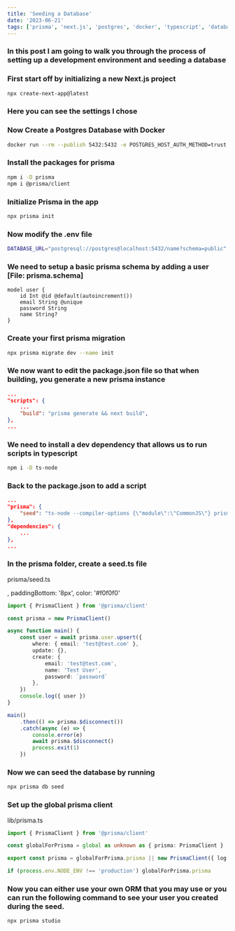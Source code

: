 ```yaml
---
title: 'Seeding a Database'
date: '2023-06-21'
tags: ['prisma', 'next.js', 'postgres', 'docker', 'typescript', 'database']
---
```


<h3 style={{fontSize: '1.5rem', lineHeight: '2rem', paddingBottom: '8px', color: '#f0f0f0'}}>In this post I am going to walk you through the process of setting up a development environment and seeding a database</h3>
<h3 style={{fontSize: '1.5rem', lineHeight: '2rem', paddingBottom: '8px', color: '#f0f0f0'}}>First start off by initializing a new Next.js project</h3>

```bash
npx create-next-app@latest
```

<h3 style={{fontSize: '1.5rem', lineHeight: '2rem', paddingBottom: '8px', color: '#f0f0f0'}}>Here you can see the settings I chose</h3>

<CustomImage src="https://raw.githubusercontent.com/cabennetts/congenial-octo-happiness/main/images/seeding-next-setup.png" alt="Settings I chose for my next.js app" />

<h3 style={{fontSize: '1.5rem', lineHeight: '2rem', paddingBottom: '8px', color: '#f0f0f0'}}>Now Create a Postgres Database with Docker</h3>

```bash
docker run --rm --publish 5432:5432 -e POSTGRES_HOST_AUTH_METHOD=trust -e POSTGRES_DB=name postgres
```

<h3 style={{fontSize: '1.5rem', lineHeight: '2rem', paddingBottom: '8px', color: '#f0f0f0'}}>Install the packages for prisma</h3>

```bash
npm i -D prisma
npm i @prisma/client
```

<h3 style={{fontSize: '1.5rem', lineHeight: '2rem', paddingBottom: '8px', color: '#f0f0f0'}}>Initialize Prisma in the app</h3>

```bash
npx prisma init
```

<h3 style={{fontSize: '1.5rem', lineHeight: '2rem', paddingBottom: '8px', color: '#f0f0f0'}}>Now modify the .env file</h3>

```bash
DATABASE_URL="postgresql://postgres@localhost:5432/name?schema=public"
```

<h3 style={{fontSize: '1.5rem', lineHeight: '2rem', paddingBottom: '8px', color: '#f0f0f0'}}>We need to setup a basic prisma schema by adding a user [File: prisma.schema]</h3>

```
model user {
    id Int @id @default(autoincrement())
    email String @unique
    password String
    name String?
}
```

<h3 style={{fontSize: '1.5rem', lineHeight: '2rem', paddingBottom: '8px', color: '#f0f0f0'}}>Create your first prisma migration</h3>

```bash
npx prisma migrate dev --name init
```

<h3 style={{fontSize: '1.5rem', lineHeight: '2rem', paddingBottom: '8px', color: '#f0f0f0'}}>We now want to edit the package.json file so that when building, you generate a new prisma instance</h3>

```json
...
"scripts": {
    ...
    "build": "prisma generate && next build",
},
...
```

<h3 style={{fontSize: '1.5rem', lineHeight: '2rem', paddingBottom: '8px', color: '#f0f0f0'}}>We need to install a dev dependency that allows us to run scripts in typescript</h3>

```bash
npm i -D ts-node
```

<h3 style={{fontSize: '1.5rem', lineHeight: '2rem', paddingBottom: '8px', color: '#f0f0f0'}}>Back to the package.json to add a script</h3>

```json
...
"prisma": {
    "seed": "ts-node --compiler-options {\"module\":\"CommonJS\"} prisma/seed.ts",
},
"dependencies": {
    ...
},
...
```

<h3 style={{fontSize: '1.5rem', lineHeight: '2rem', paddingBottom: '8px', color: '#f0f0f0'}}> In the prisma folder, create a seed.ts file</h3>
<p style={{fontSize: '1rem', lineHeight: '1.5rem', paddingBottom: '8px', color: '#f0f0f0'}}>prisma/seed.ts </p>, paddingBottom: '8px', color: '#f0f0f0'

```ts
import { PrismaClient } from '@prisma/client'

const prisma = new PrismaClient()

async function main() {
	const user = await prisma.user.upsert({
		where: { email: 'test@test.com' },
		update: {},
		create: {
			email: 'test@test.com',
			name: 'Test User',
			password: `password`
		},
	})
	console.log({ user })
}

main()
	.then(() => prisma.$disconnect())
	.catch(async (e) => {
		console.error(e)
		await prisma.$disconnect()
		process.exit(1)
	})
```

<h3 style={{fontSize: '1.5rem', lineHeight: '2rem', paddingBottom: '8px', color: '#f0f0f0'}}>Now we can seed the database by running </h3>

```bash
npx prisma db seed
```

<h3 style={{fontSize: '1.5rem', lineHeight: '2rem', paddingBottom: '8px', color: '#f0f0f0'}}>Set up the global prisma client</h3>
<p style={{fontSize: '1rem', lineHeight: '1.5rem', paddingBottom: '8px', color: '#f0f0f0'}}>lib/prisma.ts </p>

```ts
import { PrismaClient } from '@prisma/client'

const globalForPrisma = global as unknown as { prisma: PrismaClient }

export const prisma = globalForPrisma.prisma || new PrismaClient({ log: ['query'] })

if (process.env.NODE_ENV !== 'production') globalForPrisma.prisma
```

<h3 style={{fontSize: '1.5rem', lineHeight: '2rem', paddingBottom: '8px', color: '#f0f0f0'}}>
Now you can either use your own ORM that you may use or you can run the following command to see your user you created during the seed.
</h3>

```bash
npx prisma studio
```
